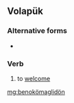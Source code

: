 ==Volapük==

===Alternative forms===
* {{l|vo|benokoymaglidoyn}}

===Verb===
{{infl|vo|verb}}

# to [[welcome]]

[[mg:benokömaglidön]]